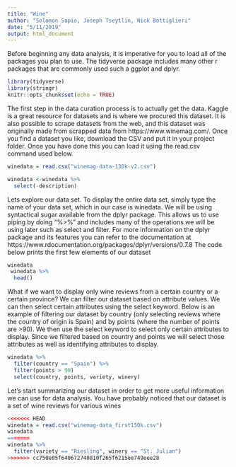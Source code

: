 ```yaml
---
title: "Wine"
author: "Solomon Sapio, Joseph Tseytlin, Nick Bottiglieri"
date: "5/11/2019"
output: html_document
---
```


Before beginning any data analysis, it is imperative for you to load all of the packages you plan to use. The tidyverse package includes many other r packages that are commonly used such a ggplot and dplyr. 
```r
library(tidyverse)
library(stringr)
knitr::opts_chunk$set(echo = TRUE)
```


The first step in the data curation process is to actually get the data. Kaggle is a great resource for datasets and is where we procured this dataset. It is also possible to scrape datasets from the web, and this dataset was originally made from scrapped data from https://www.winemag.com/. Once you find a dataset you like, download the CSV and put it in your project folder. Once you have done this you can load it using the read.csv command used below.  
```r
winedata = read.csv("winemag-data-130k-v2.csv")

winedata <-winedata %>%
  select(-description)
```

Lets explore our data set. To display the entire data set, simply type the name of your data set, which in our case is winedata. We will be using syntactical sugar available from the dplyr package. This allows us to use piping by doing "%>%" and includes many of the operations we will be using later such as select and filter. For more information on the dplyr package and its features you can refer to the documentation at https://www.rdocumentation.org/packages/dplyr/versions/0.7.8 The code below prints the first few elements of our dataset
```r
winedata
 winedata %>%
  head()
```

What if we want to display only wine reviews from a certain country or a certain province? We can filter our dataset based on attribute values. We can then select certain attributes using the select keyword. Below is an example of filtering our dataset by country (only selecting reviews where the country of origin is Spain) and by points (where the number of points are >90). We then use the select keyword to select only certain attributes to display. Since we filtered based on country and points we will select those attributes as well as identifying attributes to display.  
```r
winedata %>% 
  filter(country == "Spain") %>%
  filter(points > 90)
  select(country, points, variety, winery)
```

Let's start summarizing our dataset in order to get more useful information we can use for data analysis. You have probably noticed that our dataset is a set of wine  reviews for various wines 
```r
<<<<<<< HEAD
winedata = read.csv("winemag-data_first150k.csv")
winedata 
=======
winedata %>% 
  filter(variety == "Riesling", winery == "St. Julian")
>>>>>>> cc750e05f640672740810f265f6215ee749eee28
```


